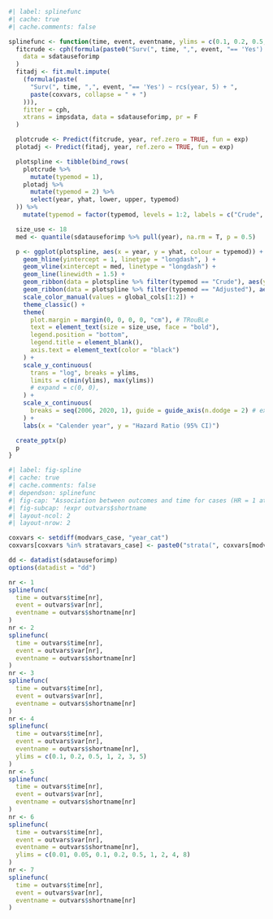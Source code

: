```r
#| label: splinefunc
#| cache: true
#| cache.comments: false

splinefunc <- function(time, event, eventname, ylims = c(0.1, 0.2, 0.5, 1, 2, 3)) {
  fitcrude <- cph(formula(paste0("Surv(", time, ",", event, "== 'Yes') ~ rcs(year, 5)")),
    data = sdatauseforimp
  )
  fitadj <- fit.mult.impute(
    (formula(paste(
      "Surv(", time, ",", event, "== 'Yes') ~ rcs(year, 5) + ",
      paste(coxvars, collapse = " + ")
    ))),
    fitter = cph,
    xtrans = impsdata, data = sdatauseforimp, pr = F
  )

  plotcrude <- Predict(fitcrude, year, ref.zero = TRUE, fun = exp)
  plotadj <- Predict(fitadj, year, ref.zero = TRUE, fun = exp)

  plotspline <- tibble(bind_rows(
    plotcrude %>%
      mutate(typemod = 1),
    plotadj %>%
      mutate(typemod = 2) %>%
      select(year, yhat, lower, upper, typemod)
  )) %>%
    mutate(typemod = factor(typemod, levels = 1:2, labels = c("Crude", "Adjusted")))

  size_use <- 18
  med <- quantile(sdatauseforimp %>% pull(year), na.rm = T, p = 0.5)

  p <- ggplot(plotspline, aes(x = year, y = yhat, colour = typemod)) +
    geom_hline(yintercept = 1, linetype = "longdash", ) +
    geom_vline(xintercept = med, linetype = "longdash") +
    geom_line(linewidth = 1.5) +
    geom_ribbon(data = plotspline %>% filter(typemod == "Crude"), aes(ymin = lower, ymax = upper), alpha = 0.2, linetype = 0, fill = global_cols[1], show.legend = FALSE) +
    geom_ribbon(data = plotspline %>% filter(typemod == "Adjusted"), aes(ymin = lower, ymax = upper), alpha = 0.2, linetype = 0, fill = global_cols[2], show.legend = FALSE) +
    scale_color_manual(values = global_cols[1:2]) +
    theme_classic() +
    theme(
      plot.margin = margin(0, 0, 0, 0, "cm"), # TRouBLe
      text = element_text(size = size_use, face = "bold"),
      legend.position = "bottom",
      legend.title = element_blank(),
      axis.text = element_text(color = "black")
    ) +
    scale_y_continuous(
      trans = "log", breaks = ylims,
      limits = c(min(ylims), max(ylims))
      # expand = c(0, 0),
    ) +
    scale_x_continuous(
      breaks = seq(2006, 2020, 1), guide = guide_axis(n.dodge = 2) # expand = c(0, 0)
    ) +
    labs(x = "Calender year", y = "Hazard Ratio (95% CI)")

  create_pptx(p)
  p
}
```

```r
#| label: fig-spline
#| cache: true
#| cache.comments: false
#| dependson: splinefunc
#| fig-cap: "Association between outcomes and time for cases (HR = 1 at median calender year)"
#| fig-subcap: !expr outvars$shortname
#| layout-ncol: 2
#| layout-nrow: 2

coxvars <- setdiff(modvars_case, "year_cat")
coxvars[coxvars %in% stratavars_case] <- paste0("strata(", coxvars[modvars_case %in% stratavars_case], ")")

dd <- datadist(sdatauseforimp)
options(datadist = "dd")

nr <- 1
splinefunc(
  time = outvars$time[nr],
  event = outvars$var[nr],
  eventname = outvars$shortname[nr]
)
nr <- 2
splinefunc(
  time = outvars$time[nr],
  event = outvars$var[nr],
  eventname = outvars$shortname[nr]
)
nr <- 3
splinefunc(
  time = outvars$time[nr],
  event = outvars$var[nr],
  eventname = outvars$shortname[nr]
)
nr <- 4
splinefunc(
  time = outvars$time[nr],
  event = outvars$var[nr],
  eventname = outvars$shortname[nr],
  ylims = c(0.1, 0.2, 0.5, 1, 2, 3, 5)
)
nr <- 5
splinefunc(
  time = outvars$time[nr],
  event = outvars$var[nr],
  eventname = outvars$shortname[nr]
)
nr <- 6
splinefunc(
  time = outvars$time[nr],
  event = outvars$var[nr],
  eventname = outvars$shortname[nr],
  ylims = c(0.01, 0.05, 0.1, 0.2, 0.5, 1, 2, 4, 8)
)
nr <- 7
splinefunc(
  time = outvars$time[nr],
  event = outvars$var[nr],
  eventname = outvars$shortname[nr]
)
```
